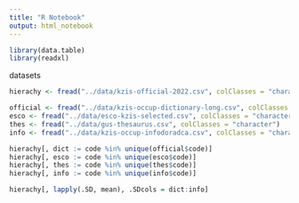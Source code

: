 ```yaml
---
title: "R Notebook"
output: html_notebook
---
```


```r
library(data.table)
library(readxl)
```

datasets

```r
hierachy <- fread("../data/kzis-official-2022.csv", colClasses = "character")
```

```r
official <- fread("../data/kzis-occup-dictionary-long.csv", colClasses = "character")
esco <- fread("../data/esco-kzis-selected.csv", colClasses = "character")
thes <- fread("../data/gus-thesaurus.csv", colClasses = "character")
info <- fread("../data/kzis-occup-infodoradca.csv", colClasses = "character")

hierachy[, dict := code %in% unique(official$code)]
hierachy[, esco := code %in% unique(esco$code)]
hierachy[, thes := code %in% unique(thes$code)]
hierachy[, info := code %in% unique(info$code)]

hierachy[, lapply(.SD, mean), .SDcols = dict:info]

```


